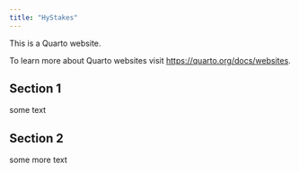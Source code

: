 ```yaml
---
title: "HyStakes"
---
```


This is a Quarto website.

To learn more about Quarto websites visit <https://quarto.org/docs/websites>.

## Section 1

some text

## Section 2

some more text
